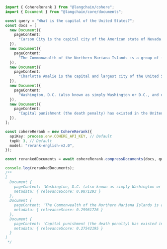 ```typescript
import { CohereRerank } from "@langchain/cohere";
import { Document } from "@langchain/core/documents";

const query = "What is the capital of the United States?";
const docs = [
  new Document({
    pageContent:
      "Carson City is the capital city of the American state of Nevada. At the 2010 United States Census, Carson City had a population of 55,274.",
  }),
  new Document({
    pageContent:
      "The Commonwealth of the Northern Mariana Islands is a group of islands in the Pacific Ocean that are a political division controlled by the United States. Its capital is Saipan.",
  }),
  new Document({
    pageContent:
      "Charlotte Amalie is the capital and largest city of the United States Virgin Islands. It has about 20,000 people. The city is on the island of Saint Thomas.",
  }),
  new Document({
    pageContent:
      "Washington, D.C. (also known as simply Washington or D.C., and officially as the District of Columbia) is the capital of the United States. It is a federal district. The President of the USA and many major national government offices are in the territory. This makes it the political center of the United States of America.",
  }),
  new Document({
    pageContent:
      "Capital punishment (the death penalty) has existed in the United States since before the United States was a country. As of 2017, capital punishment is legal in 30 of the 50 states. The federal government (including the United States military) also uses capital punishment.",
  }),
];

const cohereRerank = new CohereRerank({
  apiKey: process.env.COHERE_API_KEY, // Default
  topN: 3, // Default
  model: "rerank-english-v2.0",
});

const rerankedDocuments = await cohereRerank.compressDocuments(docs, query);

console.log(rerankedDocuments);
/**
[
  Document {
    pageContent: 'Washington, D.C. (also known as simply Washington or D.C., and officially as the District of Columbia) is the capital of the United States. It is a federal district. The President of the USA and many major national government offices are in the territory. This makes it the political center of the United States of America.',
    metadata: { relevanceScore: 0.9871293 }
  },
  Document {
    pageContent: 'The Commonwealth of the Northern Mariana Islands is a group of islands in the Pacific Ocean that are a political division controlled by the United States. Its capital is Saipan.',
    metadata: { relevanceScore: 0.29961726 }
  },
  Document {
    pageContent: 'Capital punishment (the death penalty) has existed in the United States since before the United States was a country. As of 2017, capital punishment is legal in 30 of the 50 states. The federal government (including the United States military) also uses capital punishment.',
    metadata: { relevanceScore: 0.27542195 }
  }
]
 */
```